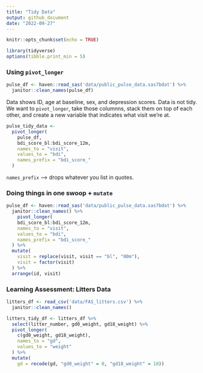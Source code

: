 ```yaml
---
title: "Tidy Data"
output: github_document
date: "2022-09-27"
---
```


```r
knitr::opts_chunk$set(echo = TRUE)
```

```r
library(tidyverse)
options(tibble.print_min = 5)
```

### Using `pivot_longer`
```r
pulse_df <- haven::read_sas('data/public_pulse_data.sas7bdat') %>%
  janitor::clean_names(pulse_df)
```
Data shows ID, age at baseline, sex, and depression scores. Data is not tidy.
We want to `pivot_longer`, take those columnns, stack them on top of each other, and create a new variable that indicates what visit we're at.

```r
pulse_tidy_data <-
  pivot_longer(
    pulse_df, 
    bdi_score_bl:bdi_score_12m,
    names_to = "visit",
    values_to = "bdi",
    names_prefix = "bdi_score_"
  )
```
`names_prefix` --> drops whatever you list in quotes.

### Doing things in one swoop + `mutate`
```r
pulse_df <- haven::read_sas('data/public_pulse_data.sas7bdat') %>%
  janitor::clean_names() %>% 
    pivot_longer(
    bdi_score_bl:bdi_score_12m,
    names_to = "visit",
    values_to = "bdi",
    names_prefix = "bdi_score_"
  ) %>% 
  mutate(
    visit = replace(visit, visit == "bl", "00m"),
    visit = factor(visit)
  ) %>% 
  arrange(id, visit)
```


### Learning Assessment: Litters Data
```r
litters_df <- read_csv('data/FAS_litters.csv') %>% 
  janitor::clean_names()

litters_tidy_df <- litters_df %>% 
  select(litter_number, gd0_weight, gd18_weight) %>% 
  pivot_longer(
    c(gd0_weight, gd18_weight),
    names_to = "gd",
    values_to = "weight"
  ) %>% 
  mutate(
    gd = recode(gd, "gd0_weight" = 0, "gd18_weight" = 18))
```


